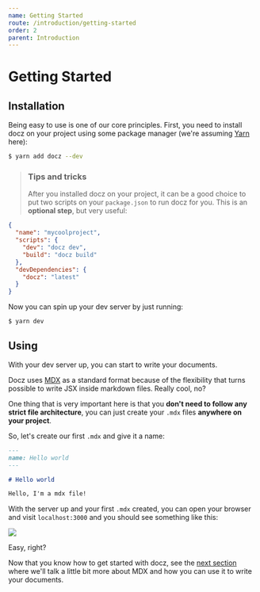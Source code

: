 ```yaml
---
name: Getting Started
route: /introduction/getting-started
order: 2
parent: Introduction
---
```


# Getting Started

## Installation

Being easy to use is one of our core principles. First, you need to install docz on your project using some package manager (we're assuming [Yarn](https://yarnpkg.com/) here):

```bash
$ yarn add docz --dev
```

> ### Tips and tricks
>
> After you installed docz on your project, it can be a good choice to put two scripts on your `package.json` to run docz for you. This is an **optional step**, but very useful:

```json
{
  "name": "mycoolproject",
  "scripts": {
    "dev": "docz dev",
    "build": "docz build"
  },
  "devDependencies": {
    "docz": "latest"
  }
}
```

Now you can spin up your dev server by just running:

```
$ yarn dev
```

## Using

With your dev server up, you can start to write your documents.

Docz uses [MDX](https://github.com/mdx-js/specification) as a standard format because of the flexibility that turns possible to write JSX inside markdown files. Really cool, no?

One thing that is very important here is that you **don't need to follow any strict file architecture**, you can just create your `.mdx` files **anywhere on your project**.

So, let's create our first `.mdx` and give it a name:

```markdown
---
name: Hello world
---

# Hello world

Hello, I'm a mdx file!
```

With the server up and your first `.mdx` created, you can open your browser and visit `localhost:3000` and you should see something like this:

![](https://cdn-std.dprcdn.net/files/acc_649651/ZOUyUu)

Easy, right?

Now that you know how to get started with docz, see the [next section](/introduction/writing-mdx) where we'll talk a little bit more about MDX and how you can use it to write your documents.
